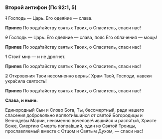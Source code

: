 ### Второй антифон (Пс 92:1, 5)

~~1~~ Господь — Царь. Его одея́ние — слава.

**Припев** По хода́тайству святых Твоих, о Спаситель, спаси нас!

~~2~~ Господь — Царь. Его одея́ние — слава, пояс Его облачения — мощь!

**Припев** По хода́тайству святых Твоих, о Спаситель, спаси нас!

~~1~~ Стои́т мир — и не дрогнет.

**Припев** По хода́тайству святых Твоих, о Спаситель, спаси нас!

~~2~~ Откровения Твои несомненно верны́. Храм Твой, Господи, навеки укра́сила святость!

**Припев** По хода́тайству святых Твоих, о Спаситель, спаси нас!

**Слава, и ныне.**

Единородный Сын и Слово Бога, Ты, бессмертный, ради нашего спасения добровольно воплоти́вшийся от святой Богородицы и Вечноде́вы Марии, неизменно вочелове́чившийся и распя́тый, Христе Боже, Смертию Смерть попра́вший, один из Святой Троицы, прославляемый вместе с Отцом и Святым Духом, — спаси нас!

